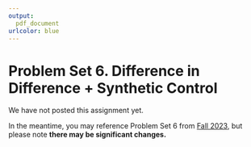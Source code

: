 ```yaml
---
output:
  pdf_document
urlcolor: blue
---
```


# Problem Set 6. Difference in Difference + Synthetic Control {-}

We have not posted this assignment yet. 

In the meantime, you may reference Problem Set 6 from [Fall 2023](https://causal3900.github.io/fa23/problem-set-6.-difference-in-difference-synthetic-control.html), but please note **there may be significant changes.**